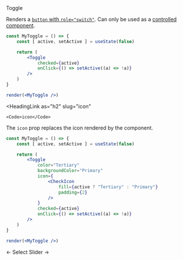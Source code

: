 <DocHeaderStack>
    <Heading as="h1">
        Toggle
    </Heading>
    <RepoSourceLink repo="components" href="/Toggle.tsx" />
    <EditDocsLink href="/components/toggle.mdx" />
</DocHeaderStack>

Renders a [`button` with `role="switch"`](https://developer.mozilla.org/en-US/docs/Web/Accessibility/ARIA/Roles/Switch_role). 
Can only be used as a [controlled component](https://reactjs.org/docs/forms.html#controlled-components).


```jsx noInline
const MyToggle = () => {
    const [ active, setActive ] = useState(false)

    return (
        <Toggle
            checked={active}
            onClick={() => setActive((a) => !a)}
        />
    )
}

render(<MyToggle />)
```

<HeadingLink
    as="h2"
    slug="icon"
>
    <Code>icon</Code>
</HeadingLink>

The `icon` prop replaces the icon rendered by the component.

```jsx noInline
const MyToggle = () => {
    const [ active, setActive ] = useState(false)

    return (
        <Toggle
            color="Tertiary"
            backgroundColor="Primary"
            icon={
                <CheckIcon
                    fill={active ? "Tertiary" : "Primary"}
                    padding={2}
                />
            }
            checked={active}
            onClick={() => setActive((a) => !a)}
        />
    )
}

render(<MyToggle />)
```


<DocFooterFlex>
    <DocFooterLink href="/docs/components/select">
        &larr; Select
    </DocFooterLink>
    <DocFooterLink href="/docs/components/slider">
        Slider &rarr;
    </DocFooterLink>
</DocFooterFlex>